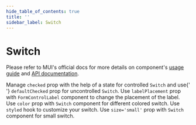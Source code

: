 ```yaml
---
hide_table_of_contents: true
title: ''
sidebar_label: Switch
---
```




<h1 className='!m-0'>Switch</h1>

<div className='template-bg-color' />

Please refer to MUI's official docs for more details on component's [usage guide](https://mui.com/material-ui/react-switch/) and [API documentation](https://mui.com/material-ui/react-switch/#api).

<Grid container spacing={6}>
  <Grid size={{ xs: 12 }}>
    <CardSnippet title='Basic Switches' code={SourceCodeSwitchBasic}>
      <SwitchBasic />
    </CardSnippet>
  </Grid>
  <Grid size={{ xs: 12, md: 6 }}>
    <CardSnippet title='Controlled and Uncontrolled' code={SourceCodeSwitchControlledUncontrolled}>
      <Typography className='mbe-2'>
        Manage <code>checked</code> prop with the help of a state for controlled <code>Switch</code> and use{' '}
        <code>defaultChecked</code> prop for uncontrolled <code>Switch</code>.
      </Typography>
      <SwitchControlledUncontrolled />
    </CardSnippet>
  </Grid>
  <Grid size={{ xs: 12, md: 6 }}>
    <CardSnippet title='Label Placement' code={SourceCodeSwitchLabelPlacement}>
      <Typography className='mbe-2'>
        Use <code>labelPlacement</code> prop with <code>FormControlLabel</code> component to change the placement of the
        label.
      </Typography>
      <SwitchLabelPlacement />
    </CardSnippet>
  </Grid>
  <Grid size={{ xs: 12, md: 6 }}>
    <CardSnippet title='Colors' code={SourceCodeSwitchColors}>
      <Typography className='mbe-2'>
        Use <code>color</code> prop with <code>Switch</code> component for different colored switch.
      </Typography>
      <SwitchColors />
    </CardSnippet>
  </Grid>
  <Grid size={{ xs: 12, md: 6 }}>
    <CardSnippet title='Customized Switch' code={SourceCodeSwitchCustomized}>
      <Typography className='mbe-4'>
        Use <code>styled</code> hook to customize your switch.
      </Typography>
      <SwitchCustomized />
    </CardSnippet>
  </Grid>
  <Grid size={{ xs: 12, md: 6 }}>
    <CardSnippet title='Sizes' code={SourceCodeSwitchSizes}>
      <Typography className='mbe-2'>
        Use <code>size='small'</code> prop with <code>Switch</code> component for small switch.
      </Typography>
      <SwitchSizes />
    </CardSnippet>
  </Grid>
  <Grid size={{ xs: 12, md: 6 }}>
    <CardSnippet title='Standalone Switch' code={SourceCodeSwitchStandalone}>
      <SwitchStandalone />
    </CardSnippet>
  </Grid>
</Grid>
